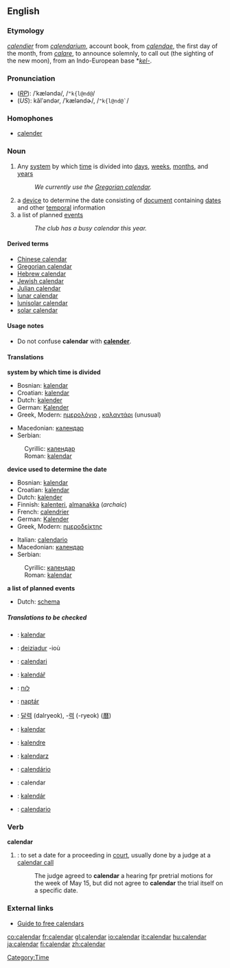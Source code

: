 ==English==
===Etymology===
{{OF.}} ''[[calendier]]'' from {{L.}} ''[[calendarium]]'', account book, from ''[[calendae]]'', the first day of the month, from ''[[calare]]'', to announce solemnly, to call out (the sighting of the new moon), from an Indo-European base *''[[kel-]]''.

===Pronunciation===
*(''[[RP]]''): /ˈkæləndə/, /<tt>"k{l@nd@</tt>/
*(''US''): kălʹəndər, /ˈkæləndɚ/, /<tt>"k{l@nd@`</tt>/

===Homophones===
*[[calender]]

===Noun===
{{en-noun-reg}}
{{wikipedia}}

# Any [[system]] by which [[time]] is divided into [[day]]s, [[week]]s, [[month]]s, and [[year]]s
#:''We currently use the [[Gregorian calendar]].''
#a [[device]] to determine the date consisting of [[document]] containing [[date]]s and other [[temporal]] information
#a list of planned [[event]]s
#:''The club has a busy calendar this year.''

====Derived terms====
*[[Chinese calendar]]
*[[Gregorian calendar]]
*[[Hebrew calendar]]
*[[Jewish calendar]]
*[[Julian calendar]]
*[[lunar calendar]]
*[[lunisolar calendar]]
*[[solar calendar]]

====Usage notes====
*Do not confuse '''calendar''' with '''[[calender]]'''.

====Translations====

'''system by which time is divided'''
{{top}}
*Bosnian: [[kalendar#Bosnian|kalendar]] {{m}}
*Croatian: [[kalendar#Croatian|kalendar]] {{m}}
*Dutch: [[kalender]] {{m}}
*German: [[Kalender]] {{m}}
*Greek, Modern: [[ημερολόγιο]] <!--pronunciation belongs on Greek page [ime̞ro̞ˈlo̞ʝiˌo̞]--> {{n}}, [[καλαντάρι]] <!--pronunciation belongs on Greek page [ˌkalaˈ(n)dari]--> {{n}} (unusual)
{{mid}}
*Macedonian: [[календар#Macedonian|календар]] {{m}}
*Serbian:
:Cyrillic: [[календар#Serbian|календар]] {{m}}
:Roman: [[kalendar#Serbian|kalendar]] {{m}}
{{bottom}}

'''device used to determine the date'''
{{top}}
*Bosnian: [[kalendar#Bosnian|kalendar]] {{m}}
*Croatian: [[kalendar#Croatian|kalendar]] {{m}}
*Dutch: [[kalender]] {{m}}
*Finnish: [[kalenteri]], [[almanakka]] (''archaic'')
*French: [[calendrier]] {{m}}
*German: [[Kalender]] {{m}}
*Greek, Modern: [[ημεροδείκτης]]<!--pronunciation belongs on Greek page  [iˌme̞ro̞ˈðiktis]--> {{m}}
{{mid}}
*Italian: [[calendario]] {{m}}
*Macedonian: [[календар#Macedonian|календар]] {{m}}
*Serbian:
:Cyrillic: [[календар#Serbian|календар]] {{m}}
:Roman: [[kalendar#Serbian|kalendar]] {{m}}
{{bottom}}

'''a list of planned events'''
{{top}}
*Dutch: [[schema]] {{n}}
{{mid}}
{{bottom}}

=====Translations to be checked=====
<!--Remove this section once all of the translations below have been moved into the tables above.-->
{{checktrans}}
*{{ttbc|Albanian}}: [[kalendar]] {{m}}
*{{ttbc|Breton}}: [[deiziadur]] {{m}} -ioù
*{{ttbc|Catalan}}: [[calendari]] {{m}}
*{{ttbc|Czech}}: [[kalendář]] {{m}}
*{{ttbc|Hebrew}}: [[לוח]]
*{{ttbc|Hungarian}}: [[naptár]]
*{{ttbc|Korean}}: [[달력]] (dalryeok), -[[력]] (-ryeok) ([[曆]])
*{{ttbc|Malay}}: [[kalendar]]
*{{ttbc|Novial}}: [[kalendre]]
*{{ttbc|Polish}}: [[kalendarz]] {{m}}
*{{ttbc|Portuguese}}: [[calendário]]
*{{ttbc|Romanian}}: calendar {{n}}
*{{ttbc|Slovak}}: [[kalendár]] {{m}}
*{{ttbc|Spanish}}: [[calendario]] {{m}}

===Verb===
'''calendar'''
#{{law}}: to set a date for a proceeding in [[court]], usually done by a judge at a [[calendar call]]
#:The judge agreed to '''calendar''' a hearing fpr pretrial motions for the week of May 15, but did not agree to '''calendar''' the trial itself on a specific date.

===External links===
*[http://www.smart-info-guide.com/free-calendars Guide to free calendars]

[[Category:Time]]

[[co:calendar]]
[[fr:calendar]]
[[gl:calendar]]
[[io:calendar]]
[[it:calendar]]
[[hu:calendar]]
[[ja:calendar]]
[[fi:calendar]]
[[zh:calendar]]